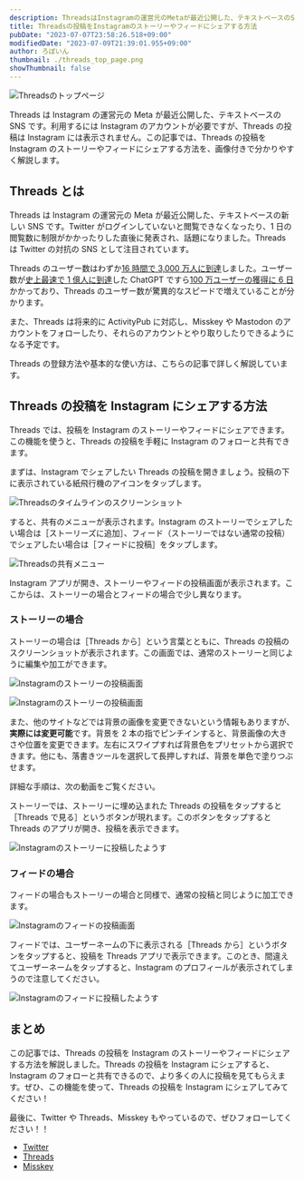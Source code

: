 ```yaml
---
description: ThreadsはInstagramの運営元のMetaが最近公開した、テキストベースのSNSです。利用するにはInstagramのアカウントが必要ですが、Threadsの投稿はInstagramには表示されません。この記事では、Threadsの投稿をInstagramのストーリーやフィードにシェアする方法を、画像付きで分かりやすく解説します。
title: Threadsの投稿をInstagramのストーリーやフィードにシェアする方法
pubDate: "2023-07-07T23:58:26.518+09:00"
modifiedDate: "2023-07-09T21:39:01.955+09:00"
author: ろぼいん
thumbnail: ./threads_top_page.png
showThumbnail: false
---
```



![Threadsのトップページ](./threads_top_page.png)

Threads は Instagram の運営元の Meta が最近公開した、テキストベースの SNS です。利用するには Instagram のアカウントが必要ですが、Threads の投稿は Instagram には表示されません。この記事では、Threads の投稿を Instagram のストーリーやフィードにシェアする方法を、画像付きで分かりやすく解説します。

## Threads とは

Threads は Instagram の運営元の Meta が最近公開した、テキストベースの新しい SNS です。Twitter がログインしていないと閲覧できなくなったり、1 日の閲覧数に制限がかかったりした直後に発表され、話題になりました。Threads は Twitter の対抗の SNS として注目されています。

Threads のユーザー数はわずか[16 時間で 3,000 万人に到達](https://xtrend.nikkei.com/atcl/contents/casestudy/00012/01240/)しました。ユーザー数が[史上最速で 1 億人に到達](https://japan.zdnet.com/article/35199601/)した ChatGPT ですら[100 万ユーザーの獲得に 6 日](https://www.itmedia.co.jp/news/articles/2212/06/news110.html)かかっており、Threads のユーザー数が驚異的なスピードで増えていることが分かります。

また、Threads は将来的に ActivityPub に対応し、Misskey や Mastodon のアカウントをフォローしたり、それらのアカウントとやり取りしたりできるようになる予定です。

Threads の登録方法や基本的な使い方は、こちらの記事で詳しく解説しています。

<ArticleCard link="/article/2023/07/06/meta-twitter-competing-app-threads/" />

## Threads の投稿を Instagram にシェアする方法

Threads では、投稿を Instagram のストーリーやフィードにシェアできます。この機能を使うと、Threads の投稿を手軽に Instagram のフォローと共有できます。

まずは、Instagram でシェアしたい Threads の投稿を開きましょう。投稿の下に表示されている紙飛行機のアイコンをタップします。

![Threadsのタイムラインのスクリーンショット](./threads_timeline.png)

すると、共有のメニューが表示されます。Instagram のストーリーでシェアしたい場合は［ストーリーズに追加］、フィード（ストーリーではない通常の投稿）でシェアしたい場合は［フィードに投稿］をタップします。

![Threadsの共有メニュー](./threads_share_sheet.png)

Instagram アプリが開き、ストーリーやフィードの投稿画面が表示されます。ここからは、ストーリーの場合とフィードの場合で少し異なります。

### ストーリーの場合

ストーリーの場合は［Threads から］という言葉とともに、Threads の投稿のスクリーンショットが表示されます。この画面では、通常のストーリーと同じように編集や加工ができます。

![Instagramのストーリーの投稿画面](./instagram_story_editor.png)

![Instagramのストーリーの投稿画面](./instagram_story_editor_2.png)

また、他のサイトなどでは背景の画像を変更できないという情報もありますが、**実際には変更可能**です。背景を 2 本の指でピンチインすると、背景画像の大きさや位置を変更できます。左右にスワイプすれば背景色をプリセットから選択できます。他にも、落書きツールを選択して長押しすれば、背景を単色で塗りつぶせます。

詳細な手順は、次の動画をご覧ください。

<YouTube id="w703Zdm4KRs" />

ストーリーでは、ストーリーに埋め込まれた Threads の投稿をタップすると［Threads で見る］というボタンが現れます。このボタンをタップすると Threads のアプリが開き、投稿を表示できます。

![Instagramのストーリーに投稿したようす](./instagram_story_result.png)

### フィードの場合

フィードの場合もストーリーの場合と同様で、通常の投稿と同じように加工できます。

![Instagramのフィードの投稿画面](./instagram_feed_editor.png)

フィードでは、ユーザーネームの下に表示される［Threads から］というボタンをタップすると、投稿を Threads アプリで表示できます。このとき、間違えてユーザーネームをタップすると、Instagram のプロフィールが表示されてしまうので注意してください。

![Instagramのフィードに投稿したようす](./instagram_feed_result.png)

## まとめ

この記事では、Threads の投稿を Instagram のストーリーやフィードにシェアする方法を解説しました。Threads の投稿を Instagram にシェアすると、Instagram のフォローと共有できるので、より多くの人に投稿を見てもらえます。ぜひ、この機能を使って、Threads の投稿を Instagram にシェアしてみてください！

最後に、Twitter や Threads、Misskey もやっているので、ぜひフォローしてください！！

- [Twitter](https://twitter.com/keita_roboin)
- [Threads](https://www.threads.net/@keita_roboin)
- [Misskey](https://misskey.io/@roboin)
